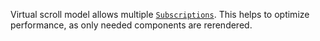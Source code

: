 Virtual scroll model allows multiple [`Subscriptions`](/virtual/headless#subscription). This helps to optimize performance, as only needed components are rerendered.
